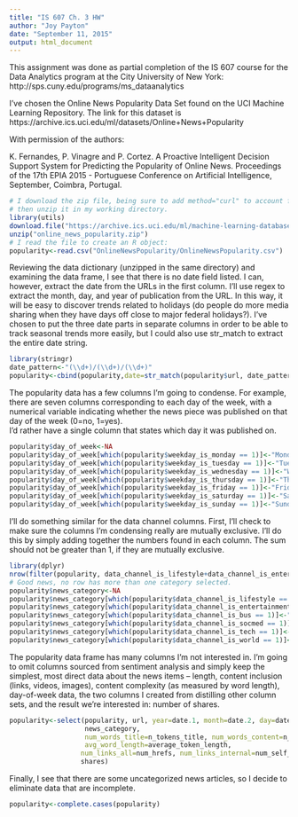 ```yaml
---
title: "IS 607 Ch. 3 HW"
author: "Joy Payton"
date: "September 11, 2015"
output: html_document
---
```

This assignment was done as partial completion of the IS 607 course for the Data Analytics 
program at the City University of New York: http://sps.cuny.edu/programs/ms_dataanalytics 

I've chosen the Online News Popularity Data Set found on the UCI Machine Learning Repository.
The link for this dataset is https://archive.ics.uci.edu/ml/datasets/Online+News+Popularity

With permission of the authors:

K. Fernandes, P. Vinagre and P. Cortez. 
A Proactive Intelligent Decision Support System for Predicting the Popularity of Online News. 
Proceedings of the 17th EPIA 2015 - Portuguese Conference on Artificial Intelligence, 
September, Coimbra, Portugal.

```r
# I download the zip file, being sure to add method="curl" to account for Macs,
# then unzip it in my working directory.
library(utils)
download.file("https://archive.ics.uci.edu/ml/machine-learning-databases/00332/OnlineNewsPopularity.zip?unz", "online_news_popularity.zip", method="curl")
unzip("online_news_popularity.zip")
# I read the file to create an R object:
popularity<-read.csv("OnlineNewsPopularity/OnlineNewsPopularity.csv")
```

Reviewing the data dictionary (unzipped in the same directory) and examining the data frame, I
see that there is no date field listed.  I can, however, extract the date from the URLs in the 
first column.  I'll use regex  to extract the month, day, and year of publication from 
the URL. In this way, it will be easy to discover trends related to holidays (do people do more
media sharing when they have days off close to major federal holidays?). I've chosen to put the
three date parts in separate columns in order to be able to track seasonal trends more easily,
but I could also use str_match to extract the entire date string.

``` r
library(stringr)
date_pattern<-"(\\d+)/(\\d+)/(\\d+)"
popularity<-cbind(popularity,date=str_match(popularity$url, date_pattern)[,2:4])
```

The popularity data has a few columns I'm going to condense.  For example, there are 
seven columns corresponding to each day of the week, with a numerical variable indicating 
whether the news piece was published on that day of the week (0=no, 1=yes).  
I'd rather have a single column that states which day it was published on.

``` r
popularity$day_of_week<-NA
popularity$day_of_week[which(popularity$weekday_is_monday == 1)]<-"Monday"
popularity$day_of_week[which(popularity$weekday_is_tuesday == 1)]<-"Tuesday"
popularity$day_of_week[which(popularity$weekday_is_wednesday == 1)]<-"Wednesday"
popularity$day_of_week[which(popularity$weekday_is_thursday == 1)]<-"Thursday"
popularity$day_of_week[which(popularity$weekday_is_friday == 1)]<-"Friday"
popularity$day_of_week[which(popularity$weekday_is_saturday == 1)]<-"Saturday"
popularity$day_of_week[which(popularity$weekday_is_sunday == 1)]<-"Sunday"
```

I'll do something similar for the data channel columns.  First, I'll check to make sure the
columns I'm condensing really are mutually exclusive.  I'll do this by simply adding together
the numbers found in each column.  The sum should not be greater than 1, if they are mutually
exclusive.

``` r
library(dplyr)
nrow(filter(popularity, data_channel_is_lifestyle+data_channel_is_entertainment+data_channel_is_bus+data_channel_is_socmed + data_channel_is_tech + data_channel_is_world >1))
# Good news, no row has more than one category selected.
popularity$news_category<-NA
popularity$news_category[which(popularity$data_channel_is_lifestyle == 1)]<-"Lifestyle"
popularity$news_category[which(popularity$data_channel_is_entertainment == 1)]<-"Entertainment"
popularity$news_category[which(popularity$data_channel_is_bus == 1)]<-"Business"
popularity$news_category[which(popularity$data_channel_is_socmed == 1)]<-"Social Media"
popularity$news_category[which(popularity$data_channel_is_tech == 1)]<-"Tech"
popularity$news_category[which(popularity$data_channel_is_world == 1)]<-"World"
```


The popularity data frame has many columns I'm not interested in.  I'm going to omit columns
sourced from sentiment analysis and simply keep the simplest, most direct data about the 
news items -- length, content inclusion (links, videos, images), content complexity (as 
measured by word length), day-of-week data, the two columns I created from distilling
other column sets, and the result we're interested in: number of shares.

``` r
popularity<-select(popularity, url, year=date.1, month=date.2, day=date.3, day_of_week,
                   news_category,
                   num_words_title=n_tokens_title, num_words_content=n_tokens_content,
                   avg_word_length=average_token_length, 
                  num_links_all=num_hrefs, num_links_internal=num_self_hrefs, num_imgs, num_videos,
                  shares)
```

Finally, I see that there are some uncategorized news articles, so I decide to eliminate
data that are incomplete.

``` r
popularity<-complete.cases(popularity)
```